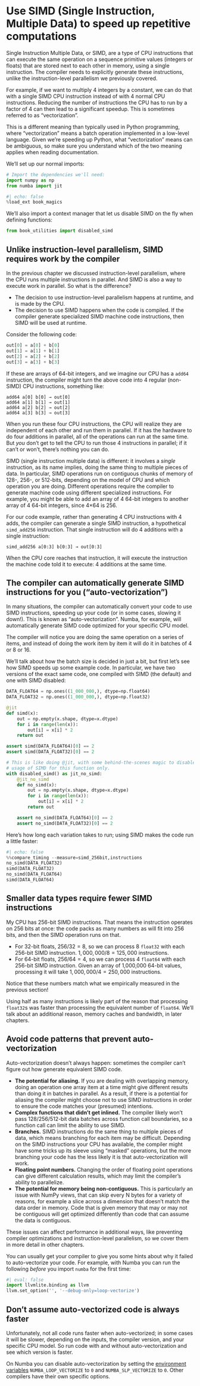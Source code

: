 # Use SIMD (Single Instruction, Multiple Data) to speed up repetitive computations

Single Instruction Multiple Data, or SIMD, are a type of CPU instructions that can execute the same operation on a sequence primitive values (integers or floats) that are stored next to each other in memory, using a single instruction.
The compiler needs to explicitly generate these instructions, unlike the instruction-level parallelism we previously covered.

For example, if we want to multiply 4 integers by a constant, we can do that with a single SIMD CPU instruction instead of with 4 normal CPU instructions.
Reducing the number of instructions the CPU has to run by a factor of 4 can then lead to a significant speedup.
This is sometimes referred to as "vectorization".

::: {.callout-note}
This is a different meaning than typically used in Python programming, where "vectorization" means a batch operation implemented in a low-level language.
Given we're speeding up Python, what "vectorization" means can be ambiguous, so make sure you understand which of the two meaning applies when reading documentation.
:::

We'll set up our normal imports:

```python
# Import the dependencies we'll need:
import numpy as np
from numba import jit
```

```python
#| echo: false
%load_ext book_magics
```

We'll also import a context manager that let us disable SIMD on the fly when defining functions:

```python
from book_utilities import disabled_simd
```

## Unlike instruction-level parallelism, SIMD requires work by the compiler

In the previous chapter we discussed instruction-level parallelism, where the CPU runs multiple instructions in parallel.
And SIMD is also a way to execute work in parallel.
So what is the difference?

* The decision to use instruction-level parallelism happens at runtime, and is made by the CPU.
* The decision to use SIMD happens when the code is compiled.
  If the compiler generate specialized SIMD machine code instructions, then SIMD will be used at runtime.

Consider the following code:

```python
out[0] = a[0] + b[0]
out[1] = a[1] + b[1]
out[2] = a[2] + b[2]
out[3] = a[3] + b[3]
```

If these are arrays of 64-bit integers, and we imagine our CPU has a `add64` instruction, the compiler might turn the above code into 4 regular (non-SIMD) CPU instructions, something like:

```
add64 a[0] b[0] → out[0]
add64 a[1] b[1] → out[1]
add64 a[2] b[2] → out[2]
add64 a[3] b[3] → out[3]
```

When you run these four CPU instructions, the CPU will realize they are independent of each other and run them in parallel.
If it has the hardware to do four additions in parallel, all of the operations can run at the same time.
But _you_ don't get to tell the CPU to run those 4 instructions in parallel; if it can't or won't, there's nothing you can do.

SIMD (single instruction multiple data) is different: it involves a _single_ instruction, as its name implies, doing the same thing to multiple pieces of data.
In particular, SIMD operations run on contiguous chunks of memory of 128-, 256-, or 512-bits, depending on the model of CPU and which operation you are doing.
Different operations require the compiler to generate machine code using different specialized instructions.
For example, you might be able to add an array of 4 64-bit integers to another array of 4 64-bit integers, since 4×64 is 256.

For our code example, rather than generating 4 CPU instructions with 4 adds, the compiler can generate a single SIMD instruction, a hypothetical `simd_add256` instruction.
That single instruction will do 4 additions with a single instruction:

```
simd_add256 a[0:3] b[0:3] → out[0:3]
```

When the CPU core reaches that instruction, it will execute the instruction the machine code told it to execute: 4 additions at the same time.

## The compiler can automatically generate SIMD instructions for you ("auto-vectorization")

In many situations, the compiler can automatically convert your code to use SIMD instructions, speeding up your code (or in some cases, slowing it down!).
This is known as "auto-vectorization".
Numba, for example, will automatically generate SIMD code optimized for your specific CPU model.

The compiler will notice you are doing the same operation on a series of items, and instead of doing the work item by item it will do it in batches of 4 or 8 or 16.

We'll talk about how the batch size is decided in just a bit, but first let's see how SIMD speeds up some example code.
In particular, we have two versions of the exact same code, one compiled with SIMD (the default) and one with SIMD disabled:

```python
DATA_FLOAT64 = np.ones((1_000_000,), dtype=np.float64)
DATA_FLOAT32 = np.ones((1_000_000,), dtype=np.float32)

@jit
def simd(x):
    out = np.empty(x.shape, dtype=x.dtype)
    for i in range(len(x)):
        out[i] = x[i] * 2
    return out

assert simd(DATA_FLOAT64)[0] == 2
assert simd(DATA_FLOAT32)[0] == 2

# This is like doing @jit, with some behind-the-scenes magic to disable
# usage of SIMD for this function only.
with disabled_simd() as jit_no_simd:
    @jit_no_simd
    def no_simd(x):
        out = np.empty(x.shape, dtype=x.dtype)
        for i in range(len(x)):
            out[i] = x[i] * 2
        return out

    assert no_simd(DATA_FLOAT64)[0] == 2
    assert no_simd(DATA_FLOAT32)[0] == 2
```

Here's how long each variation takes to run; using SIMD makes the code run a little faster:

```python
#| echo: false
%%compare_timing --measure=simd_256bit,instructions
no_simd(DATA_FLOAT32)
simd(DATA_FLOAT32)
no_simd(DATA_FLOAT64)
simd(DATA_FLOAT64)
```

## Smaller data types require fewer SIMD instructions

My CPU has 256-bit SIMD instructions.
That means the instruction operates on 256 bits at once: the code packs as many numbers as will fit into 256 bits, and then the SIMD operation runs on that.

* For 32-bit floats, $256 / 32 = 8$, so we can process 8 `float32` with each 256-bit SIMD instruction.
  $1,000,000 / 8 = 125,000$ instructions.
* For 64-bit floats, $256 / 64 = 4$, so we can process 4 `float64` with each 256-bit SIMD instruction.
  Given an array of 1,000,000 64-bit values, processing it will take $1,000,000 / 4 = 250,000$ instructions.

Notice that these numbers match what we empirically measured in the previous section!

Using half as many instructions is likely part of the reason that processing `float32`s was faster than processing the equivalent number of `float64`.
We'll talk about an additional reason, memory caches and bandwidth, in later chapters.

## Avoid code patterns that prevent auto-vectorization

Auto-vectorization doesn't always happen: sometimes the compiler can't figure out how generate equivalent SIMD code.

* **The potential for aliasing.** If you are dealing with overlapping memory, doing an operation one array item at a time might give different results than doing it in batches in parallel.
  As a result, if there is a potential for aliasing the compiler might choose not to use SIMD instructions in order to ensure the code matches your (presumed) intentions.
* **Complex functions that didn't get inlined.**
  The compiler likely won't pass 128/256/512-bit data batches across function call boundaries, so a function call can limit the ability to use SIMD.
* **Branches.** SIMD instructions do the same thing to multiple pieces of data, which means branching for each item may be difficult.
  Depending on the SIMD instructions your CPU has available, the compiler might have some tricks up its sleeve using "masked" operations, but the more branching your code has the less likely it is that auto-vectorization will work.
* **Floating point numbers.** Changing the order of floating point operations can give different calculation results, which may limit the compiler's ability to parallelize.
* **The potential for memory being non-contiguous.**
  This is particularly an issue with NumPy views, that can skip every N bytes for a variety of reasons, for example a slice across a dimension that doesn't match the data order in memory.
  Code that is given memory that may or may not be contiguous will get optimized differently than code that can assume the data is contiguous.

These issues can affect performance in additional ways, like preventing compiler optimizations and instruction-level parallelism, so we cover them in more detail in other chapters.

:::: {.callout-note}
You can usually get your compiler to give you some hints about why it failed to auto-vectorize your code.
For example, with Numba you can run the following _before_ you import `numba` for the first time:

```python
#| eval: false
import llvmlite.binding as llvm
llvm.set_option('', '--debug-only=loop-vectorize')
```
::::

## Don't assume auto-vectorized code is always faster

Unfortunately, not all code runs faster when auto-vectorized; in some cases it will be slower, depending on the inputs, the compiler version, and your specific CPU model.
So run code with and without auto-vectorization and see which version is faster.

::: {.callout-note}
On Numba you can disable auto-vectorization by setting the [environment variables](https://numba.readthedocs.io/en/stable/reference/envvars.html) `NUMBA_LOOP_VECTORIZE` to `0` and `NUMBA_SLP_VECTORIZE` to `0`.
Other compilers have their own specific options.
:::
